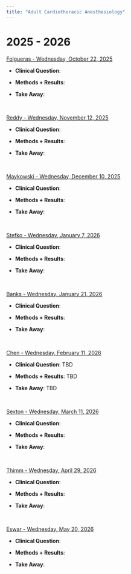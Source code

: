 ```yaml
---
title: "Adult Cardiothoracic Anesthesiology" 
---
```


# 2025 - 2026

[Folgueras - Wednesday, October 22, 2025](TBD)

* __Clinical Question__: 

* __Methods + Results__: 

* __Take Away__: 


<br>

[Reddy - Wednesday, November 12, 2025](TBD)

* __Clinical Question__: 

* __Methods + Results__: 

* __Take Away__: 


<br>

[Maykowski - Wednesday, December 10, 2025](TBD)

* __Clinical Question__: 

* __Methods + Results__: 

* __Take Away__: 


<br>

[Stefko - Wednesday, January 7, 2026](TBD)

* __Clinical Question__: 

* __Methods + Results__: 

* __Take Away__: 


<br>

[Banks - Wednesday, January 21, 2026](TBD)

* __Clinical Question__: 

* __Methods + Results__: 

* __Take Away__: 


<br>

[Chen - Wednesday, February 11, 2026](TBD)

* __Clinical Question__: TBD

* __Methods + Results__: TBD

* __Take Away__: TBD


<br>

[Sexton - Wednesday, March 11, 2026](TBD)

* __Clinical Question__: 

* __Methods + Results__: 

* __Take Away__: 


<br>

[Thimm - Wednesday, April 29, 2026](TBD)

* __Clinical Question__: 

* __Methods + Results__: 

* __Take Away__: 


<br>

[Eswar - Wednesday, May 20, 2026](TBD)

* __Clinical Question__: 

* __Methods + Results__: 

* __Take Away__: 